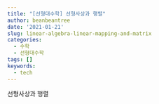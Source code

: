```yaml
---
title: "[선형대수학] 선형사상과 행렬"
author: beanbeantree
date: '2021-01-21'
slug: linear-algebra-linear-mapping-and-matrix
categories:
  - 수학
  - 선형대수학
tags: []
keywords:
  - tech
---
```


선형사상과 행렬
<!--more-->

